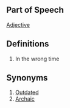 ==Part of Speech==
[[Adjective]]
==Definitions==
#In the wrong time
==Synonyms==
#[[Outdated]]
#[[Archaic]]
